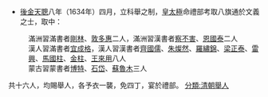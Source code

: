 *[[後金|後金]][[天聰|天聰]]八年（1634年）四月，立科舉之制，[[皇太極|皇太極]]命禮部考取八旗通於文義之士，取中：
:滿洲習滿書者[[剛林|剛林]]、[[敦多惠|敦多惠]]二人，滿洲習漢書者[[察不害|察不害]]、[[恩國泰|恩國泰]]二人
:漢人習滿書者[[宜成格|宜成格]]，漢人習漢書者[[齊國儒|齊國儒]]、[[朱燦然|朱燦然]]、[[羅繡錦|羅繡錦]]、[[梁正泰|梁正泰]]、[[雷興|雷興]]、[[馬國柱|馬國柱]]、[[金柱|金柱]]、[[王來用|王來用]]八人
:蒙古習蒙書者[[博特|博特]]、[[石岱|石岱]]、[[蘇魯木|蘇魯木]]三人
共十六人，均賜舉人，各予衣一襲，免四丁，宴於禮部。
[[分類:清朝舉人|分類:清朝舉人]]
